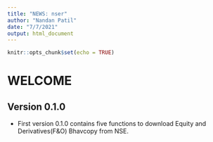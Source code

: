 ```yaml
---
title: "NEWS: nser"
author: "Nandan Patil"
date: "7/7/2021"
output: html_document
---
```


```r
knitr::opts_chunk$set(echo = TRUE)
```

# WELCOME


## Version 0.1.0 

* First version 0.1.0 contains five functions to download Equity and Derivatives(F&O) Bhavcopy from NSE. 

